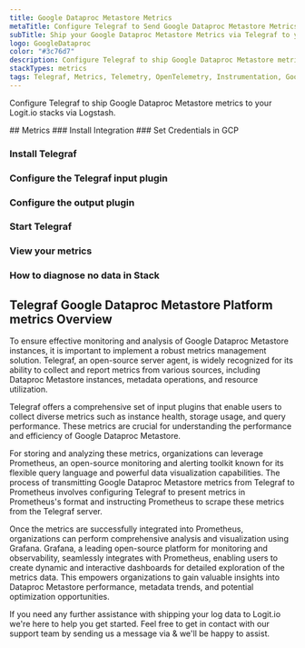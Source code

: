 ```yaml
---
title: Google Dataproc Metastore Metrics
metaTitle: Configure Telegraf to Send Google Dataproc Metastore Metrics
subTitle: Ship your Google Dataproc Metastore Metrics via Telegraf to your Logit.io Stack
logo: GoogleDataproc
color: "#3c76d7"
description: Configure Telegraf to ship Google Dataproc Metastore metrics to your Logit.io stacks. Get started using our Telegraf Google Dataproc Metastore metrics example.
stackTypes: metrics
tags: Telegraf, Metrics, Telemetry, OpenTelemetry, Instrumentation, Google Dataproc Metastore, Data Management
---
```


Configure Telegraf to ship Google Dataproc Metastore metrics to your Logit.io stacks via Logstash.

<Steps>
  ## Metrics
  ### Install Integration
  <InstallIntegration/>
  ### Set Credentials in GCP

  <SetGCPCredentials intro="Google Dataproc Metastore is a managed metadata management service within Google Cloud that allows organizations to easily create and manage Apache Hive metastores. It provides a centralized and scalable solution for storing and managing metadata, making it easier to work with big data analytics and processing frameworks."/>
  
  ### Install Telegraf

  <InstallTelegraf />

  ### Configure the Telegraf input plugin

  <TelegrafStackDriverInput metric_type="metastore.googleapis.com"/>

  ### Configure the output plugin

  <TelegrafOutputPlugin />

  ### Start Telegraf

  <StartTelegraf />

  ### View your metrics
  <LaunchStack stackType="metrics" source="Google_Dataproc_Metastore_Metrics_via_Telegraf" utmMedium="metrics" utmCampaign="telegraf-GoogleDataprocMetastore-metrics" />

  ### How to diagnose no data in Stack

  <DiagnoseNoData />
</Steps>

## Telegraf Google Dataproc Metastore Platform metrics Overview

To ensure effective monitoring and analysis of Google Dataproc Metastore instances, it is important to 
implement a robust metrics management solution. Telegraf, an open-source server agent, is widely recognized 
for its ability to collect and report metrics from various sources, including Dataproc Metastore instances, 
metadata operations, and resource utilization.

Telegraf offers a comprehensive set of input plugins that enable users to collect diverse metrics such as 
instance health, storage usage, and query performance. These metrics are crucial for understanding the 
performance and efficiency of Google Dataproc Metastore.

For storing and analyzing these metrics, organizations can leverage Prometheus, an open-source monitoring 
and alerting toolkit known for its flexible query language and powerful data visualization capabilities. 
The process of transmitting Google Dataproc Metastore metrics from Telegraf to Prometheus involves 
configuring Telegraf to present metrics in Prometheus's format and instructing Prometheus to scrape these 
metrics from the Telegraf server.

Once the metrics are successfully integrated into Prometheus, organizations can perform comprehensive 
analysis and visualization using Grafana. Grafana, a leading open-source platform for monitoring and 
observability, seamlessly integrates with Prometheus, enabling users to create dynamic and interactive 
dashboards for detailed exploration of the metrics data. This empowers organizations to gain valuable 
insights into Dataproc Metastore performance, metadata trends, and potential optimization opportunities.

If you need any further assistance with shipping your log data to Logit.io we're here to help you 
get started. Feel free to get in contact with our support team by sending us a message via <IntercomButton text="live chat" /> & we'll be happy to assist.